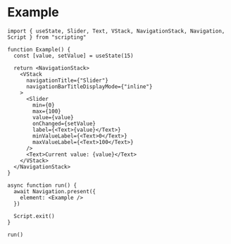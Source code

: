 # Example

```tsx
import { useState, Slider, Text, VStack, NavigationStack, Navigation, Script } from "scripting"

function Example() {
  const [value, setValue] = useState(15)

  return <NavigationStack>
    <VStack
      navigationTitle={"Slider"}
      navigationBarTitleDisplayMode={"inline"}
    >
      <Slider
        min={0}
        max={100}
        value={value}
        onChanged={setValue}
        label={<Text>{value}</Text>}
        minValueLabel={<Text>0</Text>}
        maxValueLabel={<Text>100</Text>}
      />
      <Text>Current value: {value}</Text>
    </VStack>
  </NavigationStack>
}

async function run() {
  await Navigation.present({
    element: <Example />
  })

  Script.exit()
}

run()
```